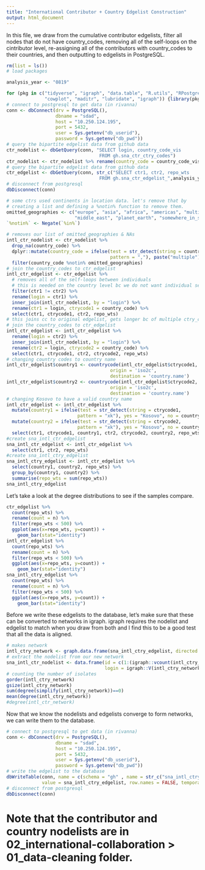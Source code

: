 ```yaml
---
title: "International Contributor + Country Edgelist Construction"
output: html_document
---
```


In this file, we draw from the cumulative contributor edgelists, filter all nodes that do not have country_codes, removing all of the self-loops on the cintributor level, re-assigning all of the contributors with country_codes to their countries, and then outputting to edgelists in PostgreSQL. 

```r
rm(list = ls())
# load packages 

analysis_year <- "0819"

for (pkg in c("tidyverse", "igraph", "data.table", "R.utils", "RPostgreSQL", "countrycode",
              "cowplot", "maditr", "lubridate", "igraph")) {library(pkg, character.only = TRUE)}
# connect to postgresql to get data (in rivanna)
conn <- dbConnect(drv = PostgreSQL(), 
                  dbname = "sdad", 
                  host = "10.250.124.195", 
                  port = 5432, 
                  user = Sys.getenv("db_userid"), 
                  password = Sys.getenv("db_pwd"))
# query the bipartite edgelist data from github data  
ctr_nodelist <- dbGetQuery(conn, "SELECT login, country_code_vis
                                  FROM gh.sna_ctr_ctry_codes")
ctr_nodelist <- ctr_nodelist %>% rename(country_code = country_code_vis)
# query the bipartite edgelist data from github data  
ctr_edgelist <- dbGetQuery(conn, str_c("SELECT ctr1, ctr2, repo_wts 
                                  FROM gh.sna_ctr_edgelist_",analysis_year))
# disconnect from postgresql
dbDisconnect(conn)
```

```r
# some ctrs used continents in location data. let's remove that by 
# creating a list and defining a %notin% function to remove them. 
omitted_geographies <- c("europe", "asia", "africa", "americas", "multiple", "ficticious_places", 
                         "middle_east", "planet_earth", "somewhere_in_space", "worldwide_web")
`%notin%` <- Negate(`%in%`)

# removes our list of omitted_geographies & NAs 
intl_ctr_nodelist <- ctr_nodelist %>% 
  drop_na(country_code) %>% 
  dplyr::mutate(country_code = ifelse(test = str_detect(string = country_code,
                                      pattern = ","), paste("multiple"), no = country_code)) %>% 
  filter(country_code %notin% omitted_geographies)
# join the country_codes to ctr_edgelist
intl_ctr_edgelist <- ctr_edgelist %>% 
  # removes all of the self-loops between individuals 
  # this is needed on the country level bc we do not want individual self-loops but we do want within country collaborations 
  filter(ctr1 != ctr2) %>% 
  rename(login = ctr1) %>% 
  inner_join(intl_ctr_nodelist, by = "login") %>% 
  rename(ctr1 = login, ctrycode1 = country_code) %>% 
  select(ctr1, ctrycode1, ctr2, repo_wts) 
# this joins cc to original edgelist, gets longer bc of multiple ctry_codes
# join the country_codes to ctr_edgelist
intl_ctr_edgelist <- intl_ctr_edgelist %>% 
  rename(login = ctr2) %>% 
  inner_join(intl_ctr_nodelist, by = "login") %>% 
  rename(ctr2 = login, ctrycode2 = country_code) %>%  
  select(ctr1, ctrycode1, ctr2, ctrycode2, repo_wts) 
# changing country codes to country name 
intl_ctr_edgelist$country1 <- countrycode(intl_ctr_edgelist$ctrycode1, 
                                      origin = 'iso2c', 
                                      destination = 'country.name')
intl_ctr_edgelist$country2 <- countrycode(intl_ctr_edgelist$ctrycode2, 
                                      origin = 'iso2c', 
                                      destination = 'country.name')
# changing Kosovo to have a valid country name 
intl_ctr_edgelist <- intl_ctr_edgelist %>% 
  mutate(country1 = ifelse(test = str_detect(string = ctrycode1, 
                          pattern = "xk"), yes = "Kosovo", no = country1)) %>%  
  mutate(country2 = ifelse(test = str_detect(string = ctrycode2, 
                          pattern = "xk"), yes = "Kosovo", no = country2)) %>% 
  select(ctr1, ctrycode1, country1, ctr2, ctrycode2, country2, repo_wts) 
#create sna_intl_ctr_edgelist
sna_intl_ctr_edgelist <- intl_ctr_edgelist %>% 
  select(ctr1, ctr2, repo_wts)
#create sna_intl_ctry_edgelist
sna_intl_ctry_edgelist <- intl_ctr_edgelist %>% 
  select(country1, country2, repo_wts) %>% 
  group_by(country1, country2) %>% 
  summarise(repo_wts = sum(repo_wts))
sna_intl_ctry_edgelist 
```

Let's take a look at the degree distributions to see if the samples compare. 

```r
ctr_edgelist %>% 
  count(repo_wts) %>% 
  rename(count = n) %>% 
  filter(repo_wts < 500) %>% 
  ggplot(aes(x=repo_wts, y=count)) +
    geom_bar(stat="identity")
intl_ctr_edgelist %>% 
  count(repo_wts) %>% 
  rename(count = n) %>% 
  filter(repo_wts < 500) %>% 
  ggplot(aes(x=repo_wts, y=count)) +
    geom_bar(stat="identity")
sna_intl_ctry_edgelist %>% 
  count(repo_wts) %>% 
  rename(count = n) %>% 
  filter(repo_wts < 500) %>% 
  ggplot(aes(x=repo_wts, y=count)) +
    geom_bar(stat="identity")
```

Before we write these edgelists to the database, let's make sure that these can be converted to networks in igraph. igraph requires the nodelist and edgelist to match when you draw from both and I find this to be a good test that all the data is aligned. 

```r
# makes network 
intl_ctry_network <- graph.data.frame(sna_intl_ctry_edgelist, directed = FALSE)
# extract the nodelist from our new network  
sna_intl_ctr_nodelist <- data.frame(id = c(1:(igraph::vcount(intl_ctry_network))), 
                                    login = igraph::V(intl_ctry_network)$name)
# counting the number of isolates 
gorder(intl_ctry_network) 
gsize(intl_ctry_network)
sum(degree(simplify(intl_ctry_network))==0)
mean(degree(intl_ctry_network))
#degree(intl_ctr_network)
```

Now that we know the nodelists and edgelists converge to form networks, we can write them to the database.

```r
# connect to postgresql to get data (in rivanna)
conn <- dbConnect(drv = PostgreSQL(), 
                  dbname = "sdad", 
                  host = "10.250.124.195", 
                  port = 5432, 
                  user = Sys.getenv("db_userid"), 
                  password = Sys.getenv("db_pwd"))
# write the edgelist to the database
dbWriteTable(conn, name = c(schema = "gh" , name = str_c("sna_intl_ctry_edgelist_", analysis_year)), 
             value = sna_intl_ctry_edgelist, row.names = FALSE, temporary = TRUE)
# disconnect from postgresql
dbDisconnect(conn)
```

# Note that the contributor and country nodelists are in 02_international-collaboration > 01_data-cleaning folder.
